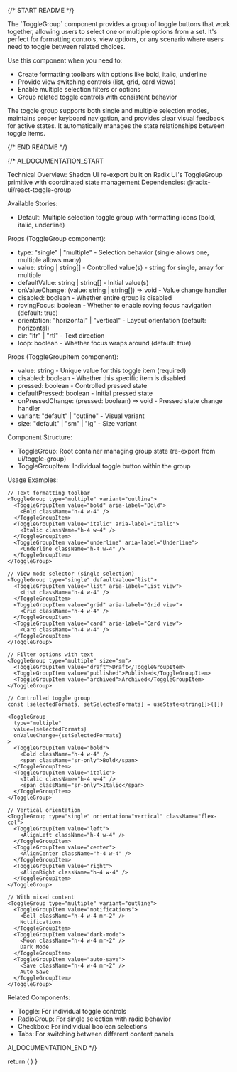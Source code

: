 
{/* START README */}
<div className="prose prose-sm max-w-none">
The `ToggleGroup` component provides a group of toggle buttons that work together, allowing users to select one or multiple options from a set. It's perfect for formatting controls, view options, or any scenario where users need to toggle between related choices.

Use this component when you need to:

- Create formatting toolbars with options like bold, italic, underline
- Provide view switching controls (list, grid, card views)
- Enable multiple selection filters or options
- Group related toggle controls with consistent behavior

The toggle group supports both single and multiple selection modes, maintains proper keyboard navigation, and provides clear visual feedback for active states. It automatically manages the state relationships between toggle items.
</div>
{/* END README */}

{/*
AI_DOCUMENTATION_START

Technical Overview: Shadcn UI re-export built on Radix UI's ToggleGroup primitive with coordinated state management
Dependencies: @radix-ui/react-toggle-group

Available Stories:

- Default: Multiple selection toggle group with formatting icons (bold, italic, underline)

Props (ToggleGroup component):

- type: "single" | "multiple" - Selection behavior (single allows one, multiple allows many)
- value: string | string[] - Controlled value(s) - string for single, array for multiple
- defaultValue: string | string[] - Initial value(s)
- onValueChange: (value: string | string[]) => void - Value change handler
- disabled: boolean - Whether entire group is disabled
- rovingFocus: boolean - Whether to enable roving focus navigation (default: true)
- orientation: "horizontal" | "vertical" - Layout orientation (default: horizontal)
- dir: "ltr" | "rtl" - Text direction
- loop: boolean - Whether focus wraps around (default: true)

Props (ToggleGroupItem component):

- value: string - Unique value for this toggle item (required)
- disabled: boolean - Whether this specific item is disabled
- pressed: boolean - Controlled pressed state
- defaultPressed: boolean - Initial pressed state
- onPressedChange: (pressed: boolean) => void - Pressed state change handler
- variant: "default" | "outline" - Visual variant
- size: "default" | "sm" | "lg" - Size variant

Component Structure:

- ToggleGroup: Root container managing group state (re-export from ui/toggle-group)
- ToggleGroupItem: Individual toggle button within the group

Usage Examples:

```tsx
// Text formatting toolbar
<ToggleGroup type="multiple" variant="outline">
  <ToggleGroupItem value="bold" aria-label="Bold">
    <Bold className="h-4 w-4" />
  </ToggleGroupItem>
  <ToggleGroupItem value="italic" aria-label="Italic">
    <Italic className="h-4 w-4" />
  </ToggleGroupItem>
  <ToggleGroupItem value="underline" aria-label="Underline">
    <Underline className="h-4 w-4" />
  </ToggleGroupItem>
</ToggleGroup>

// View mode selector (single selection)
<ToggleGroup type="single" defaultValue="list">
  <ToggleGroupItem value="list" aria-label="List view">
    <List className="h-4 w-4" />
  </ToggleGroupItem>
  <ToggleGroupItem value="grid" aria-label="Grid view">
    <Grid className="h-4 w-4" />
  </ToggleGroupItem>
  <ToggleGroupItem value="card" aria-label="Card view">
    <Card className="h-4 w-4" />
  </ToggleGroupItem>
</ToggleGroup>

// Filter options with text
<ToggleGroup type="multiple" size="sm">
  <ToggleGroupItem value="draft">Draft</ToggleGroupItem>
  <ToggleGroupItem value="published">Published</ToggleGroupItem>
  <ToggleGroupItem value="archived">Archived</ToggleGroupItem>
</ToggleGroup>

// Controlled toggle group
const [selectedFormats, setSelectedFormats] = useState<string[]>([])

<ToggleGroup
  type="multiple"
  value={selectedFormats}
  onValueChange={setSelectedFormats}
>
  <ToggleGroupItem value="bold">
    <Bold className="h-4 w-4" />
    <span className="sr-only">Bold</span>
  </ToggleGroupItem>
  <ToggleGroupItem value="italic">
    <Italic className="h-4 w-4" />
    <span className="sr-only">Italic</span>
  </ToggleGroupItem>
</ToggleGroup>

// Vertical orientation
<ToggleGroup type="single" orientation="vertical" className="flex-col">
  <ToggleGroupItem value="left">
    <AlignLeft className="h-4 w-4" />
  </ToggleGroupItem>
  <ToggleGroupItem value="center">
    <AlignCenter className="h-4 w-4" />
  </ToggleGroupItem>
  <ToggleGroupItem value="right">
    <AlignRight className="h-4 w-4" />
  </ToggleGroupItem>
</ToggleGroup>

// With mixed content
<ToggleGroup type="multiple" variant="outline">
  <ToggleGroupItem value="notifications">
    <Bell className="h-4 w-4 mr-2" />
    Notifications
  </ToggleGroupItem>
  <ToggleGroupItem value="dark-mode">
    <Moon className="h-4 w-4 mr-2" />
    Dark Mode
  </ToggleGroupItem>
  <ToggleGroupItem value="auto-save">
    <Save className="h-4 w-4 mr-2" />
    Auto Save
  </ToggleGroupItem>
</ToggleGroup>
```

Related Components:

- Toggle: For individual toggle controls
- RadioGroup: For single selection with radio behavior
- Checkbox: For individual boolean selections
- Tabs: For switching between different content panels

AI_DOCUMENTATION_END
*/}

  return (
    <ToggleGroup variant="outline" type="multiple">
      <ToggleGroupItem value="bold" aria-label="Toggle bold">
        <Bold className="h-4 w-4" />
      </ToggleGroupItem>
      <ToggleGroupItem value="italic" aria-label="Toggle italic">
        <Italic className="h-4 w-4" />
      </ToggleGroupItem>
      <ToggleGroupItem value="strikethrough" aria-label="Toggle strikethrough">
        <Underline className="h-4 w-4" />
      </ToggleGroupItem>
    </ToggleGroup>
  )
}
